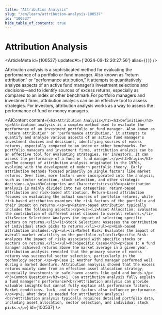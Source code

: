 ```yaml
---
title: "Attribution Analysis"
slug: "/en/learn/attribution-analysis-100537"
id: "100537"
hide_table_of_contents: true
---
```



# Attribution Analysis

<ArticleMeta id={100537} updatedAt={'2024-09-12 20:27:56'} alias={`[]`} />
<div className='border-solid border-b border-t-0 my-4 border-[var(--ifm-color-gray-300)]' />

Attribution analysis is a sophisticated method for evaluating the performance of a portfolio or fund manager. Also known as “return attribution” or “performance attribution,” it attempts to quantitatively analyze aspects of an active fund manager’s investment selections and decisions—and to identify sources of excess returns, especially as compared to an index or other benchmark.For portfolio managers and investment firms, attribution analysis can be an effective tool to assess strategies. For investors, attribution analysis works as a way to assess the performance of fund or money managers.

<AIContent content={`<h2>Attribution Analysis</h2><h3>Definition</h3><p>Attribution analysis is a complex method used to evaluate the performance of an investment portfolio or fund manager. Also known as 'return attribution' or 'performance attribution,' it attempts to quantify and analyze various aspects of an active fund manager's investment choices and decisions, identifying sources of excess returns, especially compared to an index or other benchmarks. For portfolio managers and investment firms, attribution analysis can be an effective tool for evaluating strategies. For investors, it can assess the performance of a fund or fund manager.</p><h3>Origin</h3><p>The concept of attribution analysis originated in the 1970s, evolving with the development of modern portfolio theory. Early attribution methods focused primarily on single factors like market returns. Over time, more factors were incorporated into the analysis, such as sector selection, stock selection, and other strategic decisions.</p><h3>Categories and Characteristics</h3><p>Attribution analysis is mainly divided into two categories: return-based attribution and risk-based attribution. Return-based attribution focuses on evaluating the actual sources of portfolio returns, while risk-based attribution examines the risk factors of the portfolio and their impact on returns.</p><p>Return-based attribution typically includes the following aspects:</p><ul><li>Asset Allocation: Evaluates the contribution of different asset classes to overall returns.</li><li>Sector Selection: Analyzes the impact of selecting specific sectors on returns.</li><li>Stock Selection: Assesses the contribution of individual stock picks to returns.</li></ul><p>Risk-based attribution includes:</p><ul><li>Market Risk: Evaluates the impact of overall market volatility on the portfolio.</li><li>Specific Risk: Analyzes the impact of risks associated with specific stocks or sectors on returns.</li></ul><h3>Specific Cases</h3><p>Case 1: A fund manager achieved returns above the market average in a given year. Attribution analysis revealed that the primary source of excess returns was successful sector selection, particularly in the technology sector.</p><p>Case 2: Another fund manager performed well during a market downturn. Attribution analysis showed that the excess returns mainly came from an effective asset allocation strategy, especially investments in safe-haven assets like gold and bonds.</p><h3>Common Questions</h3><p>1. Can attribution analysis fully explain a fund manager's performance?<br/>Attribution analysis can provide valuable insights but cannot fully explain all performance factors. Market conditions, luck, and other factors also influence performance.</p><p>2. What data is needed for attribution analysis?<br/>Attribution analysis typically requires detailed portfolio data, including asset allocation, sector selection, and individual stock picks.</p>`} id={100537} />
